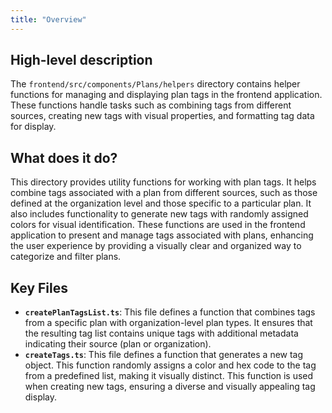 ```yaml
---
title: "Overview"
---
```


## High-level description
The `frontend/src/components/Plans/helpers` directory contains helper functions for managing and displaying plan tags in the frontend application. These functions handle tasks such as combining tags from different sources, creating new tags with visual properties, and formatting tag data for display.

## What does it do?
This directory provides utility functions for working with plan tags. It helps combine tags associated with a plan from different sources, such as those defined at the organization level and those specific to a particular plan. It also includes functionality to generate new tags with randomly assigned colors for visual identification. These functions are used in the frontend application to present and manage tags associated with plans, enhancing the user experience by providing a visually clear and organized way to categorize and filter plans.

## Key Files
* **`createPlanTagsList.ts`**: This file defines a function that combines tags from a specific plan with organization-level plan types. It ensures that the resulting tag list contains unique tags with additional metadata indicating their source (plan or organization).
* **`createTags.ts`**: This file defines a function that generates a new tag object. This function randomly assigns a color and hex code to the tag from a predefined list, making it visually distinct. This function is used when creating new tags, ensuring a diverse and visually appealing tag display. 

